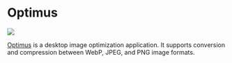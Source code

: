 
# Optimus

<p style={{"text-align": "center"}}>
   <img src="/img/showcase/optimus.png"></img><br/>
</p>

[Optimus](https://github.com/splode/optimus) is a desktop image optimization application. It supports conversion and compression between WebP, JPEG, and PNG image formats.

